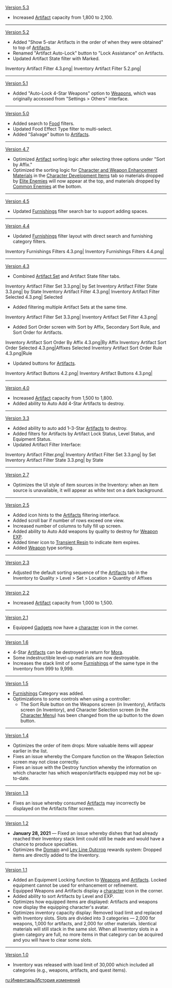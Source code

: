 {{Change History/Header}}
[[Version 5.3]]
* Increased [[Artifact]] capacity from 1,800 to 2,100.
----
[[Version 5.2]]
* Added "Show 5-star Artifacts in the order of when they were obtained" to top of [[Artifact]]s.
* Renamed "Artifact Auto-Lock" button to "Lock Assistance" on Artifacts.
* Updated Artifact State filter with Marked.<gallery>
Inventory Artifact Filter 4.3.png|{{Color|Old}}
Inventory Artifact Filter 5.2.png|{{Color|New}}
</gallery>
----
[[Version 5.1]]
* Added "Auto-Lock 4-Star Weapons" option to [[Weapon]]s, which was originally accessed from "Settings > Others" interface.
----
[[Version 5.0]]
* Added search to [[Food]] filters.
* Updated Food Effect Type filter to multi-select.
* Added "Salvage" button to [[Artifact]]s.
----
[[Version 4.7]]
* Optimized [[Artifact]] sorting logic after selecting three options under "Sort by Affix."
* Optimized the sorting logic for [[Character and Weapon Enhancement Material]]s in the [[Character Development Item]]s tab so materials dropped by [[Elite Enemies]] will now appear at the top, and materials dropped by [[Common Enemies]] at the bottom.
----
[[Version 4.5]]
* Updated [[Furnishing]]s filter search bar to support adding spaces.
----
[[Version 4.4]]
* Updated [[Furnishing]]s filter layout with direct search and furnishing category filters.<gallery>
Inventory Furnishings Filters 4.3.png|{{Color|Old}}
Inventory Furnishings Filters 4.4.png|{{Color|New}}
</gallery>
----
[[Version 4.3]]
* Combined [[Artifact Set]] and Artifact State filter tabs.<gallery>
Inventory Artifact Filter Set 3.3.png|{{Color|Old}} by Set
Inventory Artifact Filter State 3.3.png|{{Color|Old}} by State
Inventory Artifact Filter 4.3.png|{{Color|New}}
Inventory Artifact Filter Selected 4.3.png|{{Color|New}} Selected
</gallery>
* Added filtering multiple Artifact Sets at the same time.<gallery>
Inventory Artifact Filter Set 3.3.png|{{Color|Old}}
Inventory Artifact Set Filter 4.3.png|{{Color|New}}
</gallery>
* Added Sort Order screen with Sort by Affix, Secondary Sort Rule, and Sort Order for Artifacts.<gallery>
Inventory Artifact Sort Order By Affix 4.3.png|By Affix
Inventory Artifact Sort Order Selected 4.3.png|Affixes Selected
Inventory Artifact Sort Order Rule 4.3.png|Rule
</gallery>
* Updated buttons for [[Artifact]]s.<gallery>
Inventory Artifact Buttons 4.2.png|{{Color|Old}}
Inventory Artifact Buttons 4.3.png|{{Color|New}}
</gallery>
----
[[Version 4.0]]
* Increased [[Artifact]] capacity from 1,500 to 1,800.
* Added ability to Auto Add 4-Star Artifacts to destroy.
----
[[Version 3.3]]
* Added ability to auto add 1–3-Star [[Artifact]]s to destroy.
* Added filters for Artifacts by Artifact Lock Status, Level Status, and Equipment Status.
* Updated Artifact Filter Interface:<gallery>
Inventory Artifact Filter.png|{{Color|Old}}
Inventory Artifact Filter Set 3.3.png|{{Color|New}} by Set
Inventory Artifact Filter State 3.3.png|{{Color|New}} by State
</gallery>
----
[[Version 2.7]]
* Optimizes the UI style of item sources in the Inventory: when an item source is unavailable, it will appear as white text on a dark background.
----
[[Version 2.5]]
* Added icon hints to the [[Artifact]]s filtering interface.
* Added scroll bar if number of rows exceed one view.
* Increased number of columns to fully fill up screen.
* Added ability to Auto Add weapons by quality to destroy for [[Weapon EXP]].
* Added timer icon to [[Transient Resin]] to indicate item expires.
* Added [[Weapon]] type sorting.
----
[[Version 2.3]]
* Adjusted the default sorting sequence of the [[Artifact]]s tab in the Inventory to Quality > Level > Set > Location > Quantity of Affixes
----
[[Version 2.2]]
* Increased [[Artifact]] capacity from 1,000 to 1,500.
----
[[Version 2.1]]
* Equipped [[Gadget]]s now have a [[character]] icon in the corner.
----
[[Version 1.6]]
* 4-Star [[Artifact]]s can be destroyed in return for [[Mora]].
* Some indestructible level-up materials are now destroyable.
* Increases the stack limit of some [[Furnishing]]s of the same type in the Inventory from 999 to 9,999.
----
[[Version 1.5]]
* [[Furnishing]]s Category was added.
* Optimizations to some controls when using a controller:
** The Sort Rule button on the Weapons screen (in Inventory), Artifacts screen (in Inventory), and Character Selection screen (in the [[Character Menu]]) has been changed from the up button to the down button.
----
[[Version 1.4]]
* Optimizes the order of item drops: More valuable items will appear earlier in the list.
* Fixes an issue whereby the Compare function on the Weapon Selection screen may not close correctly.
* Fixes an issue with the Destroy function whereby the information on which character has which weapon/artifacts equipped may not be up-to-date.
----
[[Version 1.3]]
* Fixes an issue whereby consumed [[Artifact]]s may incorrectly be displayed on the Artifacts filter screen.
----
[[Version 1.2]]
* '''January 28, 2021''' &mdash; Fixed an issue whereby dishes that had already reached their Inventory stack limit could still be made and would have a chance to produce specialties.
* Optimizes the [[Domain]] and [[Ley Line Outcrop]] rewards system: Dropped items are directly added to the Inventory.
----
[[Version 1.1]]
* Added an Equipment Locking function to [[Weapon]]s and [[Artifact]]s. Locked equipment cannot be used for enhancement or refinement.
* Equipped Weapons and Artifacts display a [[character]] icon in the corner.
* Added ability to sort Artifacts by Level and EXP.
* Optimizes how equipped items are displayed: Artifacts and weapons now display the equipping character's avatar.
* Optimizes inventory capacity display: Removed load limit and replaced with Inventory slots. Slots are divided into 3 categories &mdash; 2,000 for weapons, 1,000 for artifacts, and 2,000 for other materials. Identical materials will still stack in the same slot. When all Inventory slots in a given category are full, no more items in that category can be acquired and you will have to clear some slots.
----
[[Version 1.0]]
* Inventory was released with load limit of 30,000 which included all categories (e.g., weapons, artifacts, and quest items).
<noinclude>


[[ru:Инвентарь/История изменений]]
</noinclude>